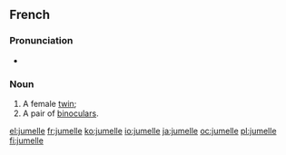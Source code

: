 ==French==

===Pronunciation===
*{{audio|Fr-jumelle.ogg|audio}}

===Noun===
{{fr-noun|f}}

# A female [[twin]]; {{feminine of|[[jumeau]]|nocap=1}}
# A pair of [[binoculars]].

[[el:jumelle]]
[[fr:jumelle]]
[[ko:jumelle]]
[[io:jumelle]]
[[ja:jumelle]]
[[oc:jumelle]]
[[pl:jumelle]]
[[fi:jumelle]]